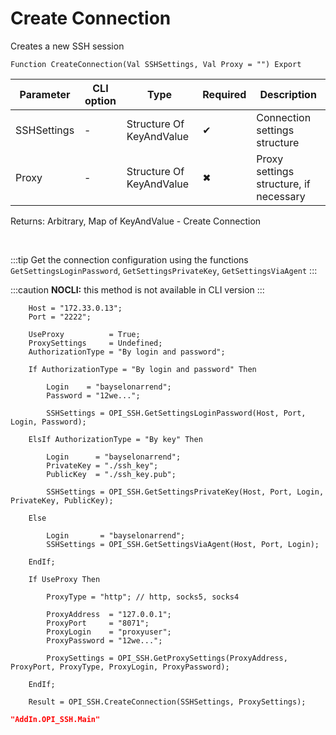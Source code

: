 ﻿---
sidebar_position: 1
description: Create Connection  and other functions to work with SSH in the Open Integration Package, a free open-source integration library for 1C:Enterprise 8, OneScript and CLI
keywords: [1C, 1С, 1С:Enterprise, 1С:Enterprise 8.3, API, Integration, Services, Exchange, OneScript, CLI, SSH]
---


# Create Connection 
 Creates a new SSH session



`Function CreateConnection(Val SSHSettings, Val Proxy = "") Export`

  | Parameter | CLI option | Type | Required | Description |
  |-|-|-|-|-|
  | SSHSettings | - | Structure Of KeyAndValue | &#x2714; | Connection settings structure |
  | Proxy | - | Structure Of KeyAndValue | &#x2716; | Proxy settings structure, if necessary |

  
  Returns:  Arbitrary, Map of KeyAndValue - Create Connection

<br/>

:::tip
Get the connection configuration using the functions `GetSettingsLoginPassword`, `GetSettingsPrivateKey`, `GetSettingsViaAgent`
:::

:::caution
**NOCLI:** this method is not available in CLI version
:::
<br/>


```bsl title="1C:Enterprise/OneScript code example"
    Host = "172.33.0.13";
    Port = "2222";

    UseProxy          = True;
    ProxySettings     = Undefined;
    AuthorizationType = "By login and password";

    If AuthorizationType = "By login and password" Then

        Login    = "bayselonarrend";
        Password = "12we...";

        SSHSettings = OPI_SSH.GetSettingsLoginPassword(Host, Port, Login, Password);

    ElsIf AuthorizationType = "By key" Then

        Login      = "bayselonarrend";
        PrivateKey = "./ssh_key";
        PublicKey  = "./ssh_key.pub";

        SSHSettings = OPI_SSH.GetSettingsPrivateKey(Host, Port, Login, PrivateKey, PublicKey);

    Else

        Login       = "bayselonarrend";
        SSHSettings = OPI_SSH.GetSettingsViaAgent(Host, Port, Login);

    EndIf;

    If UseProxy Then

        ProxyType = "http"; // http, socks5, socks4

        ProxyAddress  = "127.0.0.1";
        ProxyPort     = "8071";
        ProxyLogin    = "proxyuser";
        ProxyPassword = "12we...";

        ProxySettings = OPI_SSH.GetProxySettings(ProxyAddress, ProxyPort, ProxyType, ProxyLogin, ProxyPassword);

    EndIf;

    Result = OPI_SSH.CreateConnection(SSHSettings, ProxySettings);
```
 



```json title="Result"
"AddIn.OPI_SSH.Main"
```
